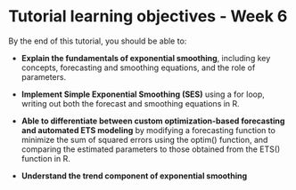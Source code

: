 # Tutorial learning objectives - Week 6

By the end of this tutorial, you should be able to:

- **Explain the fundamentals of exponential smoothing**, including key concepts, forecasting and smoothing equations, and the role of parameters.

- **Implement Simple Exponential Smoothing (SES)** using a for loop, writing out both the forecast and smoothing equations in R.

- **Able to differentiate between custom optimization-based forecasting and automated ETS modeling** by modifying a forecasting function to minimize the sum of squared errors using the optim() function, and comparing the estimated parameters to those obtained from the ETS() function in R.

- **Understand the trend component of exponential smoothing**
